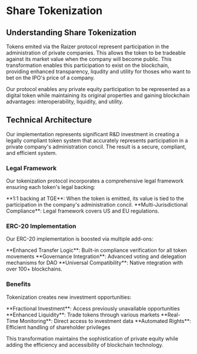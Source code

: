 
# Share Tokenization

## Understanding Share Tokenization

Tokens emited via the Raizer protocol represent participation in the administration of private companies. This allows the token to be tradeable against its market value when the company will become public. This transformation enables this participation to exist on the blockchain, providing enhanced transparency, liqudity and utility for thoses who want to bet on the IPO's price of a company.

Our protocol enables any private equity participation to be represented as a digital token while maintaining its original properties and gaining blockchain advantages: interoperability, liquidity, and utility.


## Technical Architecture

Our implementation represents significant R&D investment in creating a legally compliant token system that accurately represents participation in a private company's administration concil. The result is a secure, compliant, and efficient system.

### Legal Framework
Our tokenization protocol incorporates a comprehensive legal framework ensuring each token's legal backing:

<div className="mt-6">
<Feature icon={Shield}>**1:1 backing at TGE**: When the token is emitted, its value is tied to the participation in the company's administration concil.</Feature>
<Feature icon={Users}>**Multi-Jurisdictional Compliance**: Legal framework covers US and EU regulations.</Feature>
</div>

### ERC-20 Implementation
Our ERC-20 implementation is boosted via multiple add-ons: 

<div className="mt-6">
<Feature icon={Shield}>**Enhanced Transfer Logic**: Built-in compliance verification for all token movements</Feature>
<Feature icon={Users}>**Governance Integration**: Advanced voting and delegation mechanisms for DAO </Feature>
<Feature icon={Network}>**Universal Compatibility**: Native ntegration with over 100+ blockchains. </Feature>
</div>

<Highlight 
  type="success"
  title="Security and Innovation"
  description="Our implementation combines advanced security measures with innovative features to ensure reliable operation."
/>

### Benefits

Tokenization creates new investment opportunities:

<div className="mt-6">
<Feature icon={DollarSign}>**Fractional Investment**: Access previously unavailable opportunities</Feature>
<Feature icon={Clock}>**Enhanced Liquidity**: Trade tokens through various markets</Feature>
<Feature icon={Eye}>**Real-Time Monitoring**: Direct access to investment data</Feature>
<Feature icon={Vote}>**Automated Rights**: Efficient handling of shareholder privileges</Feature>
</div>

<Highlight 
  type="attention"
  title="True Digital Ownership"
  description="Blockchain enables legitimate fractional ownership - a feature impossible in traditional finance."
/>

This transformation maintains the sophistication of private equity while adding the efficiency and accessibility of blockchain technology. 